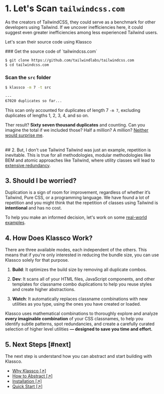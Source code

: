 

# 1. Let's Scan `tailwindcss.com`
As the creators of TailwindCSS, they could serve as a benchmark for other
developers using Tailwind. If we uncover inefficiencies here, it could
suggest even greater inefficiencies among less experienced Tailwind users.

Let's scan their source code using Klassco

<Steps>
### Get the source code of `tailwindcss.com`

```bash
$ git clone https://github.com/tailwindlabs/tailwindcss.com
$ cd tailwindcss.com
```

### Scan the `src` folder

```bash {4}
$ klassco -m 7 -t src

---
67020 duplicates so far...
```
</Steps>

This scan only accounted for duplicates of length 7 `-m 7`, excluding duplicates of lengths 1, 2, 3, 4, and so on.

Ther result? **Sixty seven thousand duplicates** and counting. Can you imagine
the total if we included those? Half a million? A million? <ins>Neither would
surprise me</ins>.


<br />
## 2. But, I don't use Tailwind
Tailwind was just an example, repetition is inevitable. This is true for all
methodologies, modular methodologies like BEM and atomic approaches like
Tailwind, where utility classes will lead to <ins>extensive redundancy</ins>.


## 3. Should I be worried?
Duplication is a sign of room for improvement, regardless of whether it’s
Tailwind, Pure CSS, or a programming language. We have found a lot of
repetition and you might think that the repetition of classes using Tailwind
is **intentional** and has no cost.

To help you make an informed decision, let's work on some [real-world
examples](#next).


## 4. How Does Klassco Work?
There are three available modes, each independent of the others. This means
that if you're only interested in reducing the bundle size, you can use
Klassco solely for that purpose.

1. **Build**: It optimizes the build size by removing all duplicate combos.

2. **Dev**: It scans all of your HTML files, JavaScript components, and other
   templates for classname combo duplications to help you reuse styles and
   create higher abstractions.

3. **Watch**: It automatically replaces classname combinations with new
   utilities as you type, using the ones you have created or loaded.


Klassco uses mathematical combinations to thoroughly explore and analyze
**every imaginable combination** of your CSS classnames, to help you identify
subtle patterns, spot redundancies, and create a carefully curated selection
of higher level utilities **— designed to save you time and effort.**


## 5. Next Steps [#next]
The next step is understand how you can abstract and start building with
Klassco.

- [Why Klassco [&#8599;]](../core-concepts/why-klassco)
- [How to Abstract [&#8599;]](../core-concepts/how-to-abstract)
- [Installation [&#8599;]](../basic-usage/installation)
- [Quick Start [&#8599;]](../basic-usage/usage)
